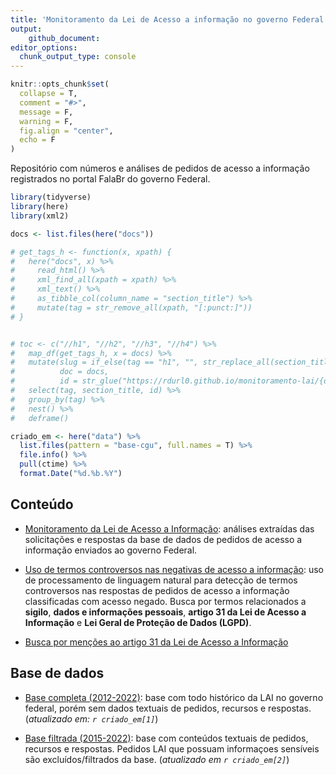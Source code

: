 ```yaml
---
title: 'Monitoramento da Lei de Acesso a informação no governo Federal'
output:
    github_document:
editor_options: 
  chunk_output_type: console
---
```


```r
knitr::opts_chunk$set(
  collapse = T,
  comment = "#>",
  message = F,
  warning = F,
  fig.align = "center",
  echo = F
)
```

Repositório com números e análises de pedidos de acesso a informação registrados no portal FalaBr do governo Federal.

```r
library(tidyverse)
library(here)
library(xml2)

docs <- list.files(here("docs"))

# get_tags_h <- function(x, xpath) {
#   here("docs", x) %>% 
#     read_html() %>% 
#     xml_find_all(xpath = xpath) %>% 
#     xml_text() %>% 
#     as_tibble_col(column_name = "section_title") %>% 
#     mutate(tag = str_remove_all(xpath, "[:punct:]"))
# }


# toc <- c("//h1", "//h2", "//h3", "//h4") %>% 
#   map_df(get_tags_h, x = docs) %>% 
#   mutate(slug = if_else(tag == "h1", "", str_replace_all(section_title, "\\s", "_")),
#          doc = docs,
#          id = str_glue("https://rdurl0.github.io/monitoramento-lai/{doc}#{slug}")) %>%
#   select(tag, section_title, id) %>% 
#   group_by(tag) %>%
#   nest() %>% 
#   deframe()

criado_em <- here("data") %>% 
  list.files(pattern = "base-cgu", full.names = T) %>%
  file.info() %>% 
  pull(ctime) %>%
  format.Date("%d.%b.%Y")
```

## Conteúdo

- [Monitoramento da Lei de Acesso a Informação](https://rdurl0.github.io/monitoramento-lai/0-monitoramento): análises extraídas das solicitações e respostas da base de dados de pedidos de acesso a informação enviados ao governo Federal.

- [Uso de termos controversos nas negativas de acesso a informação](https://rdurl0.github.io/monitoramento-lai/1-negativas-sigilo): uso de processamento de linguagem natural para detecção de termos controversos nas respostas de pedidos de acesso a informação classificadas com acesso negado. Busca por termos relacionados a **sigilo**, **dados e informações pessoais**, **artigo 31 da Lei de Acesso a Informação** e **Lei Geral de Proteção de Dados (LGPD)**.

- [Busca por menções ao artigo 31 da Lei de Acesso a Informação](https://rdurl0.github.io/monitoramento-lai/2-negativas-artigo-31.qmd)

## Base de dados

- [Base completa (2012-2022)](https://falabr.cgu.gov.br/publico/DownloadDados/DownloadDadosLai.aspx): base com todo histórico da LAI no governo federal, porém sem dados textuais de pedidos, recursos e respostas. (*atualizado em: `r criado_em[1]`*)

- [Base filtrada (2015-2022)](http://www.consultaesic.cgu.gov.br/busca/_layouts/15/DownloadPedidos/DownloadDados.aspx): base com conteúdos textuais de pedidos, recursos e respostas. Pedidos LAI que possuam informaçoes sensíveis são excluídos/filtrados da base. (*atualizado em `r criado_em[2]`*)
